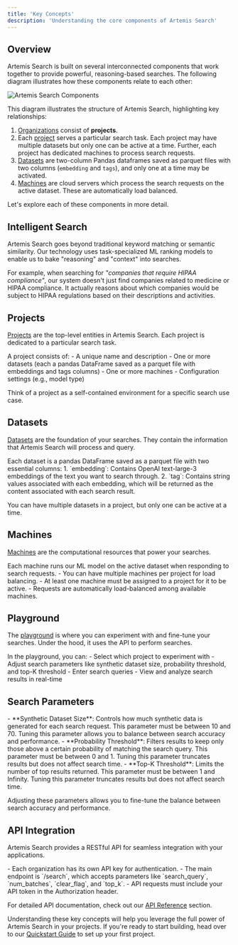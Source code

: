 ```yaml
---
title: 'Key Concepts'
description: 'Understanding the core components of Artemis Search'
---
```


## Overview

Artemis Search is built on several interconnected components that work together to provide powerful, reasoning-based searches. The following diagram illustrates how these components relate to each other:

<Accordion title="Artemis Search Component Relationship">
 <Frame width="100%" height="100%">
  <img src="/images/component-relationship.png" alt="Artemis Search Components" />
 </Frame>
</Accordion>

This diagram illustrates the structure of Artemis Search, highlighting key relationships:

1. [Organizations](/organizations-and-teams/managing-organizations) consist of **projects**.
2. Each [project](/projects/understanding-projects) serves a particular search task. Each project may have multiple datasets but only one can be active at a time. Further, each project has dedicated machines to process search requests.
3. [Datasets](/datasets/understanding-datasets) are two-column Pandas dataframes saved as parquet files with two columns (`embedding` and `tags`), and only one at a time may be activated.
4. [Machines](/machines/understanding-machines) are cloud servers which process the search requests on the active dataset. These are automatically load balanced.

Let's explore each of these components in more detail.

## Intelligent Search

<Accordion title="What makes our search 'intelligent'?">
  Artemis Search goes beyond traditional keyword matching or semantic similarity. Our technology uses task-specialized ML ranking models to enable us to bake "reasoning" and "context" into searches. 

For example, when searching for _"companies that require HIPAA compliance"_, our system doesn't just find companies related to medicine or HIPAA compliance. It actually reasons about which companies would be subject to HIPAA regulations based on their descriptions and activities.

</Accordion>

## Projects

[Projects](/projects/understanding-projects) are the top-level entities in Artemis Search. Each project is dedicated to a particular search task.

<Accordion title="What defines a project?">
  A project consists of:
  - A unique name and description
  - One or more datasets (each a pandas DataFrame saved as a parquet file with embeddings and tags columns)
  - One or more machines
  - Configuration settings (e.g., model type)

Think of a project as a self-contained environment for a specific search use case.

</Accordion>

## Datasets

[Datasets](/datasets/understanding-datasets) are the foundation of your searches. They contain the information that Artemis Search will process and query.

<Accordion title="What's in a dataset?">
  Each dataset is a pandas DataFrame saved as a parquet file with two essential columns:
  1. `embedding`: Contains OpenAI text-large-3 embeddings of the text you want to search through.
  2. `tag`: Contains string values associated with each embedding, which will be returned as the content associated with each search result.

You can have multiple datasets in a project, but only one can be active at a time.

</Accordion>

## Machines

[Machines](/machines/understanding-machines) are the computational resources that power your searches.

<Accordion title="How do machines work?">
    Each machine runs our ML model on the active dataset when responding to search requests. 
    - You can have multiple machines per project for load balancing. 
    - At least one machine must be assigned to a project for it to be active. 
    - Requests are automatically load-balanced among available machines.
</Accordion>

## Playground

The [playground](/playground/using-the-playground) is where you can experiment with and fine-tune your searches. Under the hood, it uses the API to perform searches.

<Accordion title="What can you do in the playground?">
    In the playground, you can: 
    - Select which project to experiment with
    - Adjust search parameters like synthetic dataset size, probability threshold, and top-K threshold
    - Enter search queries
    - View and analyze search results in real-time
</Accordion>

## Search Parameters

<Accordion title="What parameters can you adjust?">
  - **Synthetic Dataset Size**: Controls how much synthetic data is generated for each search request. This parameter must be between 10 and 70. Tuning this parameter allows you to balance between search accuracy and performance.
  - **Probability Threshold**: Filters results to keep only those above a certain probability of matching the search query. This parameter must be between 0 and 1. Tuning this parameter truncates results but does not affect search time.
  - **Top-K Threshold**: Limits the number of top results returned. This parameter must be between 1 and Infinity. Tuning this parameter truncates results but does not affect search time.

Adjusting these parameters allows you to fine-tune the balance between search accuracy and performance.

</Accordion>

## API Integration

Artemis Search provides a RESTful API for seamless integration with your applications.

<Accordion title="How to use the API?">
  - Each organization has its own API key for authentication.
  - The main endpoint is `/search`, which accepts parameters like `search_query`, `num_batches`, `clear_flag`, and `top_k`.
  - API requests must include your API token in the Authorization header.

For detailed API documentation, check out our [API Reference](/api-reference) section.

</Accordion>

Understanding these key concepts will help you leverage the full power of Artemis Search in your projects. If you're ready to start building, head over to our [Quickstart Guide](/quickstart) to set up your first project.
